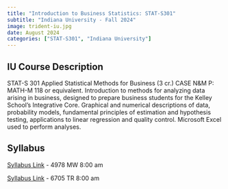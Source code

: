 ```yaml
---
title: "Introduction to Business Statistics: STAT-S301"
subtitle: "Indiana University - Fall 2024"
image: trident-iu.jpg
date: August 2024
categories: ["STAT-S301", "Indiana University"]
---
```


## IU Course Description

STAT-S 301 Applied Statistical Methods for Business (3 cr.) CASE N&M P: MATH-M 118 or equivalent. Introduction to methods for analyzing data arising in business, designed to prepare business students for the Kelley School's Integrative Core. Graphical and numerical descriptions of data, probability models, fundamental principles of estimation and hypothesis testing, applications to linear regression and quality control. Microsoft Excel used to perform analyses.

## Syllabus

[Syllabus Link](syllabus-stats301-fall2024-4978.pdf) - 4978 MW 8:00 am

[Syllabus Link](syllabus-stats301-fall2024-6705.pdf) - 6705 TR 8:00 am
